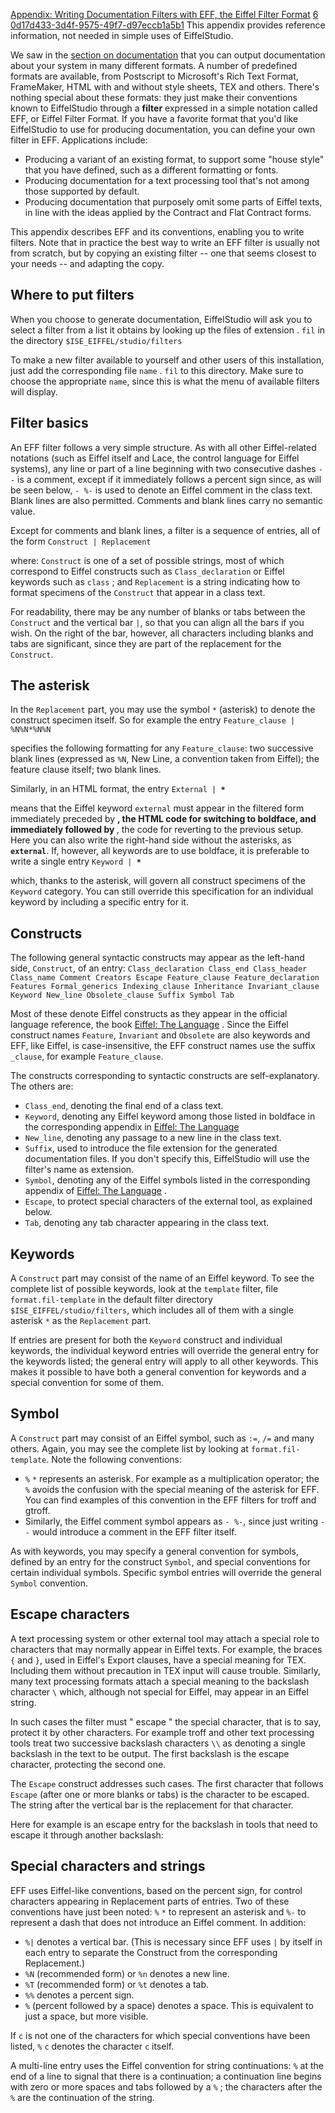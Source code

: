[[Property:title|Appendix: Writing Documentation Filters with EFF, the Eiffel Filter Format]]
[[Property:weight|6]]
[[Property:uuid|0d17d433-3d4f-9575-49f7-d97eccb1a5b1]]
This appendix provides reference information, not needed in simple uses of EiffelStudio.

We saw in the [[PRODUCING AND EXPORTING DOCUMENTATION|section on documentation]]  that you can output documentation about your system in many different formats. A number of predefined formats are available, from Postscript to Microsoft's Rich Text Format, FrameMaker, HTML with and without style sheets, TEX and others. There's nothing special about these formats: they just make their conventions known to EiffelStudio through a '''filter''' expressed in a simple notation called EFF, or Eiffel Filter Format. If you have a favorite format that you'd like EiffelStudio to use for producing documentation, you can define your own filter in EFF. Applications include: 
* Producing a variant of an existing format, to support some "house style" that you have defined, such as a different formatting or fonts.
* Producing documentation for a text processing tool that's not among those supported by default.
* Producing documentation that purposely omit some parts of Eiffel texts, in line with the ideas applied by the Contract and Flat Contract forms.

This appendix describes EFF and its conventions, enabling you to write filters. Note that in practice the best way to write an EFF filter is usually not from scratch, but by copying an existing filter -- one that seems closest to your needs -- and adapting the copy.
<div> 
==Where to put filters==

When you choose to generate documentation, EiffelStudio will ask you to select a filter from a list it obtains by looking up the files of extension <span>.</span> <code>fil</code> in the directory 
<code>$ISE_EIFFEL/studio/filters</code>

To make a new filter available to yourself and other users of this installation, just add the corresponding file <code>name</code> <span>.</span> <code>fil</code> to this directory. Make sure to choose the appropriate <code>name</code>, since this is what the menu of available filters will display. 
</div><div> 
==Filter basics==

An EFF filter follows a very simple structure. As with all other Eiffel-related notations (such as Eiffel itself and Lace, the control language for Eiffel systems), any line or part of a line beginning with two consecutive dashes <code>--</code> is a comment, except if it immediately follows a percent sign since, as will be seen below, <code>- %-</code> is used to denote an Eiffel comment in the class text. Blank lines are also permitted. Comments and blank lines carry no semantic value. 

Except for comments and blank lines, a filter is a sequence of entries, all of the form
<code>Construct | Replacement</code>

where: <code>Construct</code> is one of a set of possible strings, most of which correspond to Eiffel constructs such as <code>Class_declaration</code> or Eiffel keywords such as <code>class</code> ; and <code>Replacement</code> is a string indicating how to format specimens of the <code>Construct</code> that appear in a class text. 

For readability, there may be any number of blanks or tabs between the <code>Construct</code> and the vertical bar <code>|</code>, so that you can align all the bars if you wish. On the right of the bar, however, all characters including blanks and tabs are significant, since they are part of the replacement for the <code>Construct</code>. 
</div><div> 
==The asterisk==

In the <code>Replacement</code> part, you may use the symbol <code>*</code> (asterisk) to denote the construct specimen itself. So for example the entry 
<code>Feature_clause | %N%N*%N%N</code>

specifies the following formatting for any <code>Feature_clause</code>: two successive blank lines (expressed as <code>%N</code>, New Line, a convention taken from Eiffel); the feature clause itself; two blank lines. 

Similarly, in an HTML format, the entry
<code>External |<B> * </B></code>

means that the Eiffel keyword <code>external</code> must appear in the filtered form immediately preceded by <code><B></code>, the HTML code for switching to boldface, and immediately followed by <code></B></code>, the code for reverting to the previous setup. Here you can also write the right-hand side without the asterisks, as <code><B>external</B></code>. If, however, all keywords are to use boldface, it is preferable to write a single entry 
<code>Keyword |<B> * </B></code>

which, thanks to the asterisk, will govern all construct specimens of the <code>Keyword</code> category. You can still override this specification for an individual keyword by including a specific entry for it. 
</div><div> 
==Constructs==

The following general syntactic constructs may appear as the left-hand side, <code>Construct</code>, of an entry: 
<code>
Class_declaration
Class_end
Class_header
Class_name
Comment
Creators
Escape
Feature_clause
Feature_declaration
Features
Formal_generics
Indexing_clause
Inheritance
Invariant_clause
Keyword
New_line
Obsolete_clause
Suffix
Symbol
Tab
</code>

Most of these denote Eiffel constructs as they appear in the official language reference, the book <span> [http://www.eiffel.com/doc/ Eiffel: The Language]  </span>. Since the Eiffel construct names <code>Feature</code>, <code>Invariant</code> and <code>Obsolete</code> are also keywords and EFF, like Eiffel, is case-insensitive, the EFF construct names use the suffix <code>_clause</code>, for example <code>Feature_clause</code>. 

The constructs corresponding to syntactic constructs are self-explanatory. The others are:
*  <code>Class_end</code>, denoting the final end of a class text. 
*  <code>Keyword</code>, denoting any Eiffel keyword among those listed in boldface in the corresponding appendix in <span> [http://www.eiffel.com/doc/ Eiffel: The Language]  </span> 
*  <code>New_line</code>, denoting any passage to a new line in the class text. 
*  <code>Suffix</code>, used to introduce the file extension for the generated documentation files. If you don't specify this, EiffelStudio will use the filter's name as extension. 
*  <code>Symbol</code>, denoting any of the Eiffel symbols listed in the corresponding appendix of <span> [http://www.eiffel.com/doc/ Eiffel: The Language]  </span>. 
*  <code>Escape</code>, to protect special characters of the external tool, as explained below. 
*  <code>Tab</code>, denoting any tab character appearing in the class text. 
<div> 
==Keywords==

A <code>Construct</code> part may consist of the name of an Eiffel keyword. To see the complete list of possible keywords, look at the <code>template</code> filter, file <code>format.fil-template</code> in the default filter directory <code>$ISE_EIFFEL/studio/filters</code>, which includes all of them with a single asterisk <code>*</code> as the <code>Replacement</code> part. 

If entries are present for both the <code>Keyword</code> construct and individual keywords, the individual keyword entries will override the general entry for the keywords listed; the general entry will apply to all other keywords. This makes it possible to have both a general convention for keywords and a special convention for some of them. 
</div>
==Symbol==

A <code>Construct</code> part may consist of an Eiffel symbol, such as <code>:=</code>, <code>/=</code> and many others. Again, you may see the complete list by looking at <code>format.fil-template</code>. Note the following conventions: 
*  <code>%</code> <code>*</code> represents an asterisk. For example as a multiplication operator; the <code>%</code> avoids the confusion with the special meaning of the asterisk for EFF. You can find examples of this convention in the EFF filters for troff and gtroff. 
* Similarly, the Eiffel comment symbol appears as <code>- %-</code>, since just writing <code>- -</code> would introduce a comment in the EFF filter itself. 

As with keywords, you may specify a general convention for symbols, defined by an entry for the construct <code>Symbol</code>, and special conventions for certain individual symbols. Specific symbol entries will override the general <code>Symbol</code> convention. 
</div>
==Escape characters==

A text processing system or other external tool may attach a special role to characters that may normally appear in Eiffel texts. For example, the braces <code>{</code> and <code>}</code>, used in Eiffel's Export clauses, have a special meaning for TEX. Including them without precaution in TEX input will cause trouble. Similarly, many text processing formats attach a special meaning to the backslash character <code>\</code> which, although not special for Eiffel, may appear in an Eiffel string. 

In such cases the filter must " <span>escape</span> " the special character, that is to say, protect it by other characters. For example troff and other text processing tools treat two successive backslash characters <code>\\</code> as denoting a single backslash in the text to be output. The first backslash is the escape character, protecting the second one. 

The <code>Escape</code> construct addresses such cases. The first character that follows <code>Escape</code> (after one or more blanks or tabs) is the character to be escaped. The string after the vertical bar is the replacement for that character. 

Here for example is an escape entry for the backslash in tools that need to escape it through another backslash:

==Special characters and strings==

EFF uses Eiffel-like conventions, based on the percent sign, for control characters appearing in <span>Replacement</span> parts of entries. Two of these conventions have just been noted: <code>%</code> <code>*</code> to represent an asterisk and <code>%-</code> to represent a dash that does not introduce an Eiffel comment. In addition: 
*  <code>%|</code> denotes a vertical bar. (This is necessary since EFF uses <code>|</code> by itself in each entry to separate the <span>Construct</span> from the corresponding <span>Replacement</span>.) 
*  <code>%N</code> (recommended form) or <code>%n</code> denotes a new line. 
*  <code>%T</code> (recommended form) or <code>%t</code> denotes a tab. 
*  <code>%%</code> denotes a percent sign. 
*  <code>%</code> (percent followed by a space) denotes a space. This is equivalent to just a space, but more visible. 

If <code>c</code> is not one of the characters for which special conventions have been listed, <code>%</code> <code>c</code> denotes the character <code>c</code> itself. 

A multi-line entry uses the Eiffel convention for string continuations: <code>%</code> at the end of a line to signal that there is a continuation; a continuation line begins with zero or more spaces and tabs followed by a <code>%</code> ; the characters after the <code>%</code> are the continuation of the string. 


